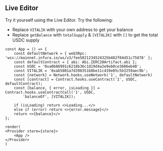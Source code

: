 ## Live Editor
Try it yourself using the Live Editor. Try the following:
* Replace `VITALIK` with your own address to get your balance
* Replace `getBalance` with `totalSupply` & `[VITALIK]` with `[]` to get the total USDC supply

```tsx live noInline
const App = () => {
    const defaultNetwork = { web3Rpc: 'wss://mainnet.infura.io/ws/v3/fee5821234524325b482f04d51c75878' };
    const defaultContract = { abi: Abi.IERC20Artifact.abi };
    const USDC = '0xa0b86991c6218b36c1d19d4a2e9eb0ce3606eb48';
    const VITALIK = '0xab5801a7d398351b8be11c439e05c5b3259aec9b';
    const [network] = Network.hooks.useNetwork('1', defaultNetwork)
    const [contract] = Contract.hooks.useContract('1', USDC, defaultContract);
    const [balance, { error, isLoading }] = Contract.hooks.useContractCall('1', USDC,
        'balanceOf', [VITALIK]);

    if (isLoading) return <>Loading...</>
    else if (error) return <>{error.message}</>
    return <>{balance}</>
};

render(
<Provider store={store}>
    <App />
</Provider>
)
```
